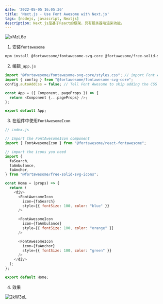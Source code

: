 ```yaml
---
date: '2022-05-05 16:05:36'
title: 'Next.js - Use Font Awesome with Next.js'
tags: [nodejs, javascript, Nextjs]
description: Next.js是基于React的框架，具有服务器端渲染功能。
---
```


![xMzL6e](https://cdn.jsdelivr.net/gh/manonicu/pics@master/uPic/xMzL6e.jpg)

1. 安装`fontawesome`

```bash
npm install @fortawesome/fontawesome-svg-core @fortawesome/free-solid-svg-icons @fortawesome/react-fontawesome
```

2. 编辑`_app.js`

```js
import "@fortawesome/fontawesome-svg-core/styles.css"; // import Font Awesome CSS
import { config } from "@fortawesome/fontawesome-svg-core";
config.autoAddCss = false; // Tell Font Awesome to skip adding the CSS automatically since it's being imported above

const App = ({ Component, pageProps }) => {
  return <Component {...pageProps} />;
};

export default App;
```

3. 在组件中使用`FontAwesomeIcon`

```js
// index.js

// Import the FontAwesomeIcon component
import { FontAwesomeIcon } from "@fortawesome/react-fontawesome";

// import the icons you need
import {
  faSearch,
  faAmbulance,
  faAnchor,
} from "@fortawesome/free-solid-svg-icons";

const Home = (props) => {
  return (
    <div>
      <FontAwesomeIcon
        icon={faSearch}
        style={{ fontSize: 100, color: "blue" }}
      />

      <FontAwesomeIcon
        icon={faAmbulance}
        style={{ fontSize: 100, color: "orange" }}
      />

      <FontAwesomeIcon
        icon={faAnchor}
        style={{ fontSize: 100, color: "green" }}
      />
    </div>
  );
};

export default Home;
```

4. 效果

![2kW3eL](https://cdn.jsdelivr.net/gh/manonicu/pics@master/uPic/2kW3eL.jpg)

